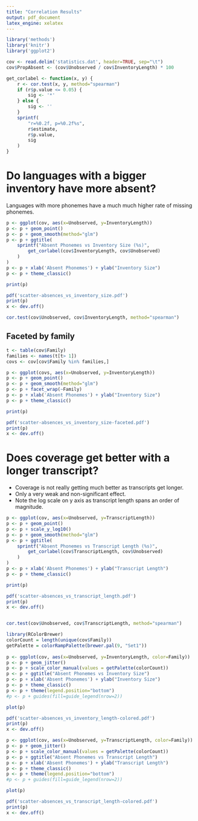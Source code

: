 ```yaml
---
title: "Correlation Results"
output: pdf_document
latex_engine: xelatex 
---
```



```r
library('methods')
library('knitr')
library('ggplot2')

cov <- read.delim('statistics.dat', header=TRUE, sep="\t")
cov$PropAbsent <- (cov$Unobserved / cov$InventoryLength) * 100

get_corlabel <- function(x, y) {
    r <- cor.test(x, y, method="spearman")
    if (r$p.value <= 0.05) {
        sig <- '*'
    } else {
        sig <- ''
    }
    sprintf(
        "r=%0.2f, p=%0.2f%s",
        r$estimate,
        r$p.value,
        sig
    )
}

```


# Do languages with a bigger inventory have more absent?

Languages with more phonemes have a much much higher rate of missing phonemes. 

```r
p <- ggplot(cov, aes(x=Unobserved, y=InventoryLength))
p <- p + geom_point()
p <- p + geom_smooth(method="glm")
p <- p + ggtitle(
    sprintf("Absent Phonemes vs Inventory Size (%s)",
        get_corlabel(cov$InventoryLength, cov$Unobserved)
    )
)
p <- p + xlab('Absent Phonemes') + ylab("Inventory Size")
p <- p + theme_classic()

print(p)

pdf('scatter-absences_vs_inventory_size.pdf')
print(p)
x <- dev.off()

cor.test(cov$Unobserved, cov$InventoryLength, method="spearman")
```

## Faceted by family

```r
t <- table(cov$Family)
families <- names(t[t> 1])
covs <- cov[cov$Family %in% families,]

p <- ggplot(covs, aes(x=Unobserved, y=InventoryLength))
p <- p + geom_point()
p <- p + geom_smooth(method="glm")
p <- p + facet_wrap(~Family)
p <- p + xlab('Absent Phonemes') + ylab("Inventory Size")
p <- p + theme_classic()

print(p)

pdf('scatter-absences_vs_inventory_size-faceted.pdf')
print(p)
x <- dev.off()
```


\clearpage


# Does coverage get better with a longer transcript?

- Coverage is not really getting much better as transcripts get longer. 
- Only a very weak and non-significant effect.
- Note the log scale on y axis as transcript length spans an order of magnitude.

```r
p <- ggplot(cov, aes(x=Unobserved, y=TranscriptLength))
p <- p + geom_point()
p <- p + scale_y_log10()
p <- p + geom_smooth(method="glm")
p <- p + ggtitle(
    sprintf("Absent Phonemes vs Transcript Length (%s)",
        get_corlabel(cov$TranscriptLength, cov$Unobserved)
    )
)
p <- p + xlab('Absent Phonemes') + ylab("Transcript Length")
p <- p + theme_classic()

print(p)

pdf('scatter-absences_vs_transcript_length.pdf')
print(p)
x <- dev.off()


cor.test(cov$Unobserved, cov$TranscriptLength, method="spearman")

```

\clearpage

```r
library(RColorBrewer)
colorCount = length(unique(cov$Family))
getPalette = colorRampPalette(brewer.pal(9, "Set1"))
 
p <- ggplot(cov, aes(x=Unobserved, y=InventoryLength, color=Family))
p <- p + geom_jitter()
p <- p + scale_color_manual(values = getPalette(colorCount))
p <- p + ggtitle("Absent Phonemes vs Inventory Size")
p <- p + xlab('Absent Phonemes') + ylab("Inventory Size")
p <- p + theme_classic()
p <- p + theme(legend.position="bottom")
#p <- p + guides(fill=guide_legend(nrow=2))

plot(p)

pdf('scatter-absences_vs_inventory_length-colored.pdf')
print(p)
x <- dev.off()
```

```r
p <- ggplot(cov, aes(x=Unobserved, y=TranscriptLength, color=Family))
p <- p + geom_jitter()
p <- p + scale_color_manual(values = getPalette(colorCount))
p <- p + ggtitle("Absent Phonemes vs Transcript Length")
p <- p + xlab('Absent Phonemes') + ylab("Transcript Length")
p <- p + theme_classic()
p <- p + theme(legend.position="bottom")
#p <- p + guides(fill=guide_legend(nrow=2))

plot(p) 

pdf('scatter-absences_vs_transcript_length-colored.pdf')
print(p)
x <- dev.off()
```
